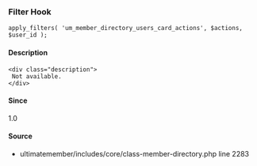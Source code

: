 
### Filter Hook    
    
```
apply_filters( 'um_member_directory_users_card_actions', $actions, $user_id );
```

#### Description
    <div class="description">
     Not available.
    </div>

#### Since
<div class="description">
1.0
</div>

#### Source
  - <Link href="/developer/files/includes-core-class-member-directory#source-view.2283">ultimatemember/includes/core/class-member-directory.php</Link> <Link href="/developer/files/includes-core-class-member-directory#source-view.2283">line 2283</Link>

